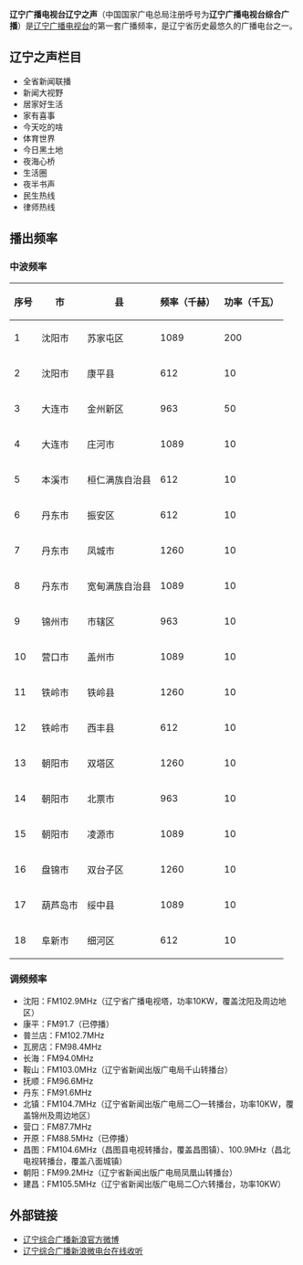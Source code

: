 {{unreferenced|time=2014-10-24T15:07:24+00:00}}
{{广播电台
| 電臺名稱 = 辽宁广播电视台辽宁之声
| 英文名稱 = 
| 原文名称 = 
| 電臺圖片檔案 =  
| 電臺圖片尺寸 = 160px
| 電臺圖片名稱 = 
| 通称 = 
| 缩写 =  
| 所屬國家 = {{CHN}}
| 總部所在 = {{CHN}}[[辽宁省|辽宁省]][[沈阳市|沈阳市]]
| 播放地區 = [[辽宁省|辽宁省]]
| 開播日期 = 1945年
| 停播日期 = 
| 電臺呼號 = 辽宁之声
| 类型 = 
| 宗教 = 
| 主要语言 = [[普通话|普通话]]
| 使用频段= [[FM|FM]]、[[中波|中波]]
| 電臺口號 = 贴心服务陪伴您！
| 隶属 = [[辽宁广播电视台|辽宁广播电视台]]
| 擁有者 = [[辽宁广播电视台|辽宁广播电视台]]
| 持股者 =
| 董事长 =  
| 前電臺名稱 = 
| 被取代名稱 = 
| 前頻道呼號 = 辽宁人民广播电台卫星广播<br>辽宁人民广播电台新闻台<br>辽宁人民广播电台新闻广播<br>辽宁广播电视台综合广播
| 被取代呼號 =
| 集團同類頻道 = 
| 重播服務頻道 = 
| 電臺官方網站 = 
| 無線廣播收聽地區01={{CHN}} [[辽宁省|辽宁省]] [[沈阳市|沈阳市]]
| 無線廣播頻道數01  = 102.9 MHz
| 無線廣播收聽地區02=[[辽宁省|辽宁省]] [[鞍山市|鞍山市]]
| 無線廣播頻道數02= 103.0 MHz
| 無線廣播收聽地區03=[[辽宁省|辽宁省]] [[锦州市|锦州市]] [[北镇市|北镇市]]
| 無線廣播頻道數03= 104.7MHz
| 無線廣播收聽地區04=[[辽宁省|辽宁省]] [[营口市|营口市]]
| 無線廣播頻道數04=87.7 MHz
| 無線廣播收聽地區05=[[辽宁省|辽宁省]] [[葫芦岛市|葫芦岛市]][[建昌县|建昌县]]
| 無線廣播頻道數05=105.5 MHz
| 衛星電視供應商01 = [[中星6A|中星6A]]
| 衛星電視頻道數01 = 4006兆赫
| 衛星電視供應商02 = [[中星9号|中星9号]]
| 衛星電視頻道數02 = 12060兆赫（右旋）
}}

'''辽宁广播电视台辽宁之声'''（中国国家广电总局注册呼号为'''辽宁广播电视台综合广播'''）是[[辽宁广播电视台|辽宁广播电视台]]的第一套广播频率，是辽宁省历史最悠久的广播电台之一。

==辽宁之声栏目==
*全省新闻联播
*新闻大视野
*居家好生活
*家有喜事
*今天吃的啥
*体育世界
*今日黑土地
*夜海心桥
*生活圈
*夜半书声
*民生热线
*律师热线

==播出频率==
===中波频率===
 {| class="wikitable"
|-
! 序号 !! 市 !! 县 !! 频率（千赫） !! 功率（千瓦）
|-
| 1 || 沈阳市 || 苏家屯区 || 1089 || 200
|-
| 2 || 沈阳市 || 康平县 || 612 || 10
|-
| 3 || 大连市 || 金州新区 || 963 || 50
|-
| 4 || 大连市 || 庄河市 || 1089 || 10
|-
| 5 || 本溪市 || 桓仁满族自治县 || 612 || 10
|-
| 6 || 丹东市 || 振安区 || 612 || 10
|-
| 7 || 丹东市 || 凤城市 || 1260 || 10
|-
| 8 || 丹东市 || 宽甸满族自治县 || 1089 || 10
|-
| 9 || 锦州市 || 市辖区 || 963 || 10
|-
| 10 || 营口市 || 盖州市 || 1089 || 10
|-
| 11 || 铁岭市 || 铁岭县 || 1260 || 10
|-
| 12 || 铁岭市 || 西丰县 || 612 || 10
|-
| 13 || 朝阳市 || 双塔区 || 1260 || 10
|-
| 14 || 朝阳市 || 北票市 || 963 || 10
|-
| 15 || 朝阳市 || 凌源市 || 1089 || 10
|-
| 16 || 盘锦市 || 双台子区 || 1260 || 10
|-
| 17 || 葫芦岛市 || 绥中县 || 1089 || 10
|-
| 18 || 阜新市 || 细河区 || 612 || 10
|}

===调频频率===

*沈阳：FM102.9MHz（辽宁省广播电视塔，功率10KW，覆盖沈阳及周边地区）
*康平：FM91.7（已停播）
*普兰店：FM102.7MHz
*瓦房店：FM98.4MHz
*长海：FM94.0MHz
*鞍山：FM103.0MHz（辽宁省新闻出版广电局千山转播台）
*抚顺：FM96.6MHz
*丹东：FM91.6MHz
*北镇：FM104.7MHz（辽宁省新闻出版广电局二〇一转播台，功率10KW，覆盖锦州及周边地区）
*营口：FM87.7MHz
*开原：FM88.5MHz（已停播）
*昌图：FM104.6MHz（昌图县电视转播台，覆盖昌图镇）、100.9MHz（昌北电视转播台，覆盖八面城镇）
*朝阳：FM99.2MHz（辽宁省新闻出版广电局凤凰山转播台）
*建昌：FM105.5MHz（辽宁省新闻出版广电局二〇六转播台，功率10KW）

==外部链接==
*[http://weibo.com/u/1678022167 辽宁综合广播新浪官方微博]
*[https://web.archive.org/web/20141024150838/http://radio.weibo.com/liaoning/fm1029 辽宁综合广播新浪微电台在线收听]

{{辽宁广播电视台}}